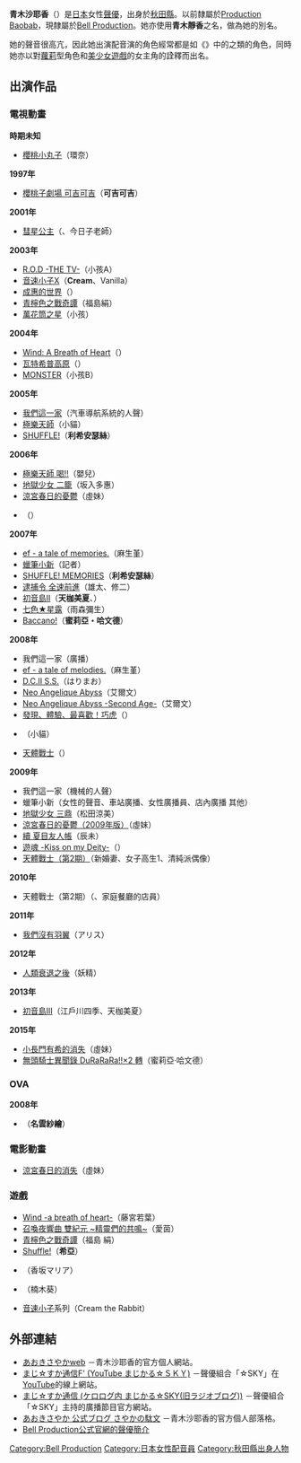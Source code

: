 
{{Otheruses|subject=日本[[配音員|配音員]]|other=日本搞笑藝人|青木沙耶加}}
{{noteTA|G1=Anime}}
{{配音員
|名字= 青木 沙耶香
|出身地= {{JPN}} [[秋田縣|秋田縣]]
|血型= AB
|生年= 1972
|生月= 10
|生日= 19
|所屬= [[Bell_Production|Bell Production]]
|活動時期= 
|出道作= 
|代表作= 克琳姆（[[音速小子X|音速小子X]]）<br />利希安瑟絲（希亞）（[[Shuffle!|Shuffle!]]）
|網站= [http://coji.coji.jp/sayaka/index.htm AOKI SAYAKA WEB]
}}
{{japanese|japanese=あおき さやか|romaji=Aoki Sayaka}}
'''青木沙耶香'''（{{bd|1972年|10月19日|catIdx=Aoki Sayaka}}）是[[日本|日本]]女性[[聲優|聲優]]，出身於[[秋田縣|秋田縣]]。以前隸屬於[[Production_Baobab|Production Baobab]]，現隸屬於[[Bell_Production|Bell Production]]。她亦使用'''青木靜香'''之名，做為她的別名。

她的聲音很高亢，因此她出演配音演的角色經常都是如《{{lang|ja|コジコジ}}》中的{{lang|ja|コジコジ}}之類的角色，同時她亦以對[[蘿莉|蘿莉]]型角色和[[美少女遊戲|美少女遊戲]]的女主角的詮釋而出名。

== 出演作品 ==
=== 電視動畫 ===
'''時期未知'''
* [[櫻桃小丸子|櫻桃小丸子]]（環奈）

'''1997年'''
* [[櫻桃子劇場_可吉可吉|櫻桃子劇場 可吉可吉]]（'''可吉可吉'''）

'''2001年'''
* [[彗星公主_(動畫)|彗星公主]]（{{Lang|ja|ラバピョン}}、今日子老師）

'''2003年'''
* [[R.O.D_-THE_TV-|R.O.D -THE TV-]]（小孩A）
* [[音速小子X|音速小子X]]（'''Cream'''、Vanilla）
* [[成惠的世界|成惠的世界]]（{{Lang|ja|森野とみ}}）
* [[青檸色之戰奇譚|青檸色之戰奇譚]]（福島絹）
* [[萬花筒之星|萬花筒之星]]（小孩）

'''2004年'''
* [[Wind:_A_Breath_of_Heart|Wind: A Breath of Heart]]（{{Lang|ja|藤宮わかば}}）
* [[瓦特希普高原|瓦特希普高原]]（{{Lang|ja|ピプキン}}）
* [[MONSTER|MONSTER]]（小孩B）

'''2005年'''
* [[我們這一家|我們這一家]]（汽車導航系統的人聲）
* [[極樂天師|極樂天師]]（小貓）
* [[SHUFFLE!|SHUFFLE!]]（'''利希安瑟絲'''）

'''2006年'''
* [[極樂天師|極樂天師 喝!!]]（嬰兒）
* [[地獄少女|地獄少女 二籠]]（坂入多惠）
* [[涼宮春日的憂鬱|涼宮春日的憂鬱]]（虛妹）
* {{link-ja|南方小島的小架飛機 柏蒂|南の島の小さな飛行機 バーディー}}（{{Lang|ja|子ガメ、もぐら、他}}）

'''2007年'''
* [[ef_-_a_fairy_tale_of_the_two.|ef - a tale of memories.]]（麻生堇）
* [[蠟筆小新|蠟筆小新]]（記者）
* [[SHUFFLE!|SHUFFLE! MEMORIES]]（'''利希安瑟絲'''）
* [[逮捕令_(動畫)#第3期|逮捕令 全速前進]]（雄太、修二）
* [[初音島II|初音島II]]（'''天枷美夏'''、{{Lang|ja|はりまお、仲居（μ）}}）
* [[七色★星露|七色★星露]]（雨森彌生）
* [[Baccano!|Baccano!]]（'''蜜莉亞・哈文德'''）

'''2008年'''
* 我們這一家（廣播）
* [[ef_-_a_fairy_tale_of_the_two.|ef - a tale of melodies.]]（麻生堇）
* [[初音島II|D.C.II S.S.]]（はりまお）
* [[新·安琪莉可|Neo Angelique Abyss]]（艾爾文）
* [[新·安琪莉可|Neo Angelique Abyss -Second Age-]]（艾爾文）
* [[可愛巧虎島|發現、體驗、最喜歡！巧虎]]（{{Lang|ja|あーくん}}）
* {{Tsl|jp|美肌一族}}（小貓）
* [[天體戰士|天體戰士]]（{{Lang|ja|ヘルウルフ}}）

'''2009年'''
* 我們這一家（機械的人聲）
* 蠟筆小新（女性的聲音、車站廣播、女性廣播員、店內廣播 其他）
* [[地獄少女|地獄少女 三鼎]]（松田涼美）
* [[涼宮春日的憂鬱|涼宮春日的憂鬱（2009年版）]]（虛妹）
* [[夏目友人帳|續 夏目友人帳]]（辰未）
* [[遊魂_-Kiss_on_my_Deity-|遊魂 -Kiss on my Deity-]]（{{Lang|ja|オウ}}）
* [[天體戰士|天體戰士（第2期）]]（新婚妻、女子高生1、清純派偶像）

'''2010年'''
* 天體戰士（第2期）（{{Lang|ja|ヘルウルフ}}、家庭餐廳的店員）

'''2011年'''
* [[我們沒有羽翼|我們沒有羽翼]]（アリス）

'''2012年'''
* [[人類衰退之後|人類衰退之後]]（妖精）

'''2013年'''
* [[初音島III|初音島III]]（江戶川四季、天枷美夏）

'''2015年'''
* [[小長門有希的消失|小長門有希的消失]]（虛妹）
* [[無頭騎士異聞錄_DuRaRaRa!!|無頭騎士異聞錄 DuRaRaRa!!×2 轉]]（蜜莉亞·哈文德）

=== OVA ===
'''2008年'''
* {{tsl|ja|最終試験くじら|最終試驗鯨魚Progressive}}（'''名雲紗繪'''）<!--3月26日-->

=== 電影動畫 ===
* [[涼宮春日的消失|涼宮春日的消失]]（虛妹）

=== 遊戲 ===
* [[Wind_-a_breath_of_heart-|Wind -a breath of heart-]]（藤宮若葉） 
* [[召喚夜響曲_雙紀元_~精靈們的共鳴~|召喚夜響曲 雙紀元 ~精靈們的共鳴~]]（愛茵）
* [[青檸色之戰奇譚|青檸色之戰奇譚]]（福島 絹）
* [[Shuffle!|Shuffle!]]（'''希亞'''）
* {{Tsl|jp|水月 (ゲーム)|水月 -迷心-}}（香坂マリア）
* {{Tsl|jp|はるのあしおと|はるのあしおと}}（楠木葵）
* [[音速小子|音速小子]]系列（Cream the Rabbit）

== 外部連結 ==
* [http://homepage2.nifty.com/sayakaweb/ あおきさやかweb]{{Dead link|date=2018年6月 |bot=InternetArchiveBot |fix-attempted=no }} {{ja icon}}－青木沙耶香的官方個人網站。
* [https://www.youtube.com/channel/UCKgqlrivH0bV2DuY5LeI1zA まじ☆すか通信F' (YouTube まじかる☆ＳＫＹ)] {{ja icon}}－聲優組合「{{lang|ja|まじかる}}☆SKY」在[[YouTube|YouTube]]的線上網站。
* [https://web.archive.org/web/20110220015816/http://www.voiceblog.jp/m-sky2010/ まじ☆すか通信 (ケロログ内 まじかる☆SKY(旧ラジオブログ))] {{ja icon}}－聲優組合「{{lang|ja|まじかる}}☆SKY」主持的廣播節目官方網站。
* [http://sayakaweb.exblog.jp/ あおきさやか 公式ブログ さやかの駄文] {{ja icon}}－青木沙耶香的官方個人部落格。
* [http://bellpro.jp/aoki.html Bell Production公式官網的聲優簡介] {{ja icon}}

{{Bell Production}}
{{Authority control}}
{{DEFAULTSORT:Aoki Sayaka}}
[[Category:Bell_Production|Category:Bell Production]]
[[Category:日本女性配音員|Category:日本女性配音員]]
[[Category:秋田縣出身人物|Category:秋田縣出身人物]]